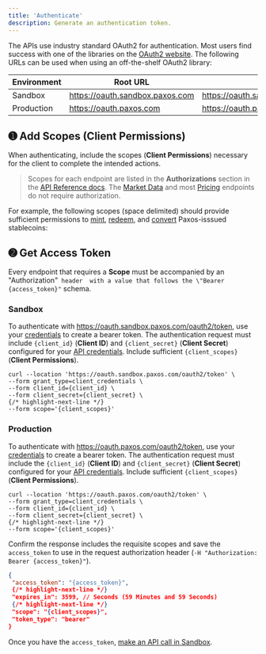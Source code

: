 ```yaml
---
title: 'Authenticate'
description: Generate an authentication token.
---
```




[credentials]: /guides/developer/credentials.mdx
[login]: https://dashboard.paxos.com
[support]: https://support.liftdollar.com
[oauth2]: https://oauth.net/code
[convert]: /guides/developer/convert.mdx
[make an API call in Sandbox]: /guides/developer/request.mdx
[mint]: /guides/developer/mint.mdx
[redeem]: /guides/developer/redeem.mdx



The APIs use industry standard OAuth2 for authentication. 
Most users find success with one of the libraries on the [OAuth2 website][oauth2].
The following URLs can be used when using an off-the-shelf OAuth2 library:

| Environment | Root URL | Full Path |
| --- | --- | --- |
| Sandbox | https://oauth.sandbox.paxos.com | https://oauth.sandbox.paxos.com/oauth2/token |
| Production | https://oauth.paxos.com | https://oauth.paxos.com/oauth2/token |

## ➊ Add Scopes (Client Permissions)

When authenticating, include the scopes (**Client Permissions**) necessary for the client to complete the intended actions.

> Scopes for each endpoint are listed in the **Authorizations** section in the [API Reference docs](/api/v2).
> The [Market Data](/api-reference/Market-Data) and most [Pricing](/api-reference/Pricing) endpoints do not require authorization.

For example, the following scopes (space delimited) should provide sufficient permissions to [mint], [redeem], and [convert] Paxos-isssued stablecoins:

<Scopes />

## ➋ Get Access Token

Every endpoint that requires a **Scope** must be accompanied by an \"Authorization"` header 
with a value that follows the \"Bearer {access_token}"` schema.


### Sandbox



To authenticate with https://oauth.sandbox.paxos.com/oauth2/token, use your [credentials][credentials] to create a bearer token. 
The authentication request must include  `{client_id}` (**Client ID**) and `{client_secret}` (**Client Secret**) configured for your [API credentials][credentials].
Include sufficient `{client_scopes}` (**Client Permissions**).


```shell
curl --location 'https://oauth.sandbox.paxos.com/oauth2/token' \
--form grant_type=client_credentials \
--form client_id={client_id} \
--form client_secret={client_secret} \
{/* highlight-next-line */}
--form scope='{client_scopes}'
```


### Production



To authenticate with https://oauth.paxos.com/oauth2/token, use your [credentials][credentials] to create a bearer token. 
The authentication request must include the `{client_id}` (**Client ID**) and `{client_secret}` (**Client Secret**) configured for your [API credentials][credentials].
Include sufficient `{client_scopes}` (**Client Permissions**).


```shell
curl --location 'https://oauth.paxos.com/oauth2/token' \
--form grant_type=client_credentials \
--form client_id={client_id} \
--form client_secret={client_secret} \
{/* highlight-next-line */}
--form scope='{client_scopes}'
```




Confirm the response includes the requisite scopes and save the `access_token` to use in the request authorization header (`-H "Authorization: Bearer {access_token}"`).

```json
{
 "access_token": "{access_token}",
 {/* highlight-next-line */}
 "expires_in": 3599, // Seconds (59 Minutes and 59 Seconds)
 {/* highlight-next-line */}
 "scope": "{client_scopes}",
 "token_type": "bearer"
}
```

Once you have the `access_token`, [make an API call in Sandbox].
